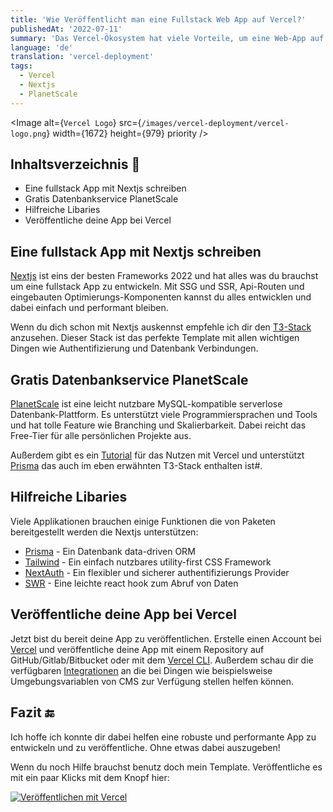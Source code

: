 ```yaml
---
title: 'Wie Veröffentlicht man eine Fullstack Web App auf Vercel?'
publishedAt: '2022-07-11'
summary: 'Das Vercel-Ökosystem hat viele Vorteile, um eine Web-App auf einfachste und kostengünstigste Weise bereitzustellen'
language: 'de'
translation: 'vercel-deployment'
tags:
  - Vercel
  - Nextjs
  - PlanetScale
---
```


<Image
  alt={`Vercel Logo`}
  src={`/images/vercel-deployment/vercel-logo.png`}
  width={1672}
  height={979}
  priority
/>

## Inhaltsverzeichnis 📃

- Eine fullstack App mit Nextjs schreiben
- Gratis Datenbankservice PlanetScale
- Hilfreiche Libaries
- Veröffentliche deine App bei Vercel

## Eine fullstack App mit Nextjs schreiben

[Nextjs](https://nextjs.org/) ist eins der besten Frameworks 2022 und hat alles was du brauchst um eine fullstack App zu entwickeln. Mit SSG und SSR, Api-Routen und eingebauten Optimierungs-Komponenten kannst du alles entwicklen und dabei einfach und performant bleiben.

Wenn du dich schon mit Nextjs auskennst empfehle ich dir den [T3-Stack](https://github.com/t3-oss/create-t3-app) anzusehen. Dieser Stack ist das perfekte Template mit allen wichtigen Dingen wie Authentifizierung und Datenbank Verbindungen.

## Gratis Datenbankservice PlanetScale

[PlanetScale](https://planetscale.com/) ist eine leicht nutzbare MySQL-kompatible serverlose Datenbank-Plattform. Es unterstützt viele Programmiersprachen und Tools und hat tolle Feature wie Branching und Skalierbarkeit. Dabei reicht das Free-Tier für alle persönlichen Projekte aus.

Außerdem gibt es ein [Tutorial](https://docs.planetscale.com/tutorials/deploy-to-vercel) für das Nutzen mit Vercel und unterstützt [Prisma](https://www.prisma.io/) das auch im eben erwähnten T3-Stack enthalten ist#.

## Hilfreiche Libaries

Viele Applikationen brauchen einige Funktionen die von Paketen bereitgestellt werden die Nextjs unterstützen:

- [Prisma](https://www.prisma.io/) - Ein Datenbank data-driven ORM
- [Tailwind](https://tailwindcss.com/) - Ein einfach nutzbares utility-first CSS Framework
- [NextAuth](https://next-auth.js.org/) - Ein flexibler und sicherer authentifizierungs Provider
- [SWR](https://swr.vercel.app/) - Eine leichte react hook zum Abruf von Daten

## Veröffentliche deine App bei Vercel

Jetzt bist du bereit deine App zu veröffentlichen. Erstelle einen Account bei [Vercel](https://vercel.com/) und veröffentliche deine App mit einem Repository auf GitHub/Gitlab/Bitbucket oder mit dem [Vercel CLI](https://vercel.com/docs/cli). Außerdem schau dir die verfügbaren [Integrationen](https://vercel.com/integrations) an die bei Dingen wie beispielsweise Umgebungsvariablen von CMS zur Verfügung stellen helfen können.

## Fazit 🔚

Ich hoffe ich konnte dir dabei helfen eine robuste und performante App zu entwickeln und zu veröffentliche. Ohne etwas dabei auszugeben!

Wenn du noch Hilfe brauchst benutz doch mein Template. Veröffentliche es mit ein paar Klicks mit dem Knopf hier:

[![Veröffentlichen mit Vercel](https://vercel.com/button)](https://vercel.com/new/clone?repository-url=https%3A%2F%2Fgithub.com%2FAlex289%2FNextJs-Boilerplate)
